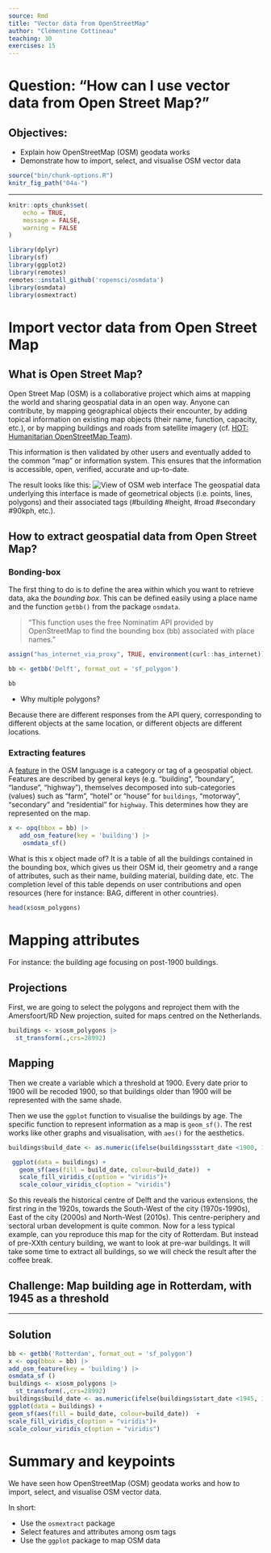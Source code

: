 ```yaml
---
source: Rmd
title: "Vector data from OpenStreetMap"
author: "Clémentine Cottineau"
teaching: 30
exercises: 15
---
```


# Question: "How can I use vector data from Open Street Map?"

## Objectives:
- Explain how OpenStreetMap (OSM) geodata works
- Demonstrate how to import, select, and visualise OSM vector data


```r
source("bin/chunk-options.R")
knitr_fig_path("04a-")
```

---

```r
knitr::opts_chunk$set(
	echo = TRUE,
	message = FALSE,
	warning = FALSE
)
```

```r
library(dplyr)
library(sf)
library(ggplot2)
library(remotes)
remotes::install_github('ropensci/osmdata')
library(osmdata)
library(osmextract)
```

# Import vector data from Open Street Map

## What is Open Street Map?

Open Street Map (OSM) is a collaborative project which aims at mapping the world and sharing geospatial data in an open way. Anyone can contribute, by mapping geographical objects their encounter, by adding topical information on existing map objects (their name, function, capacity, etc.), or by mapping buildings and roads from satellite imagery (cf. [HOT: Humanitarian OpenStreetMap Team](https://www.hotosm.org/)).

This information is then validated by other users and eventually added to the common "map" or information system. This ensures that the information is accessible, open, verified, accurate and up-to-date.

The result looks like this:
![View of OSM web interface](fig/OSM1.png)
The geospatial data underlying this interface is made of geometrical objects (i.e. points, lines, polygons) and their associated tags (#building #height, #road #secondary #90kph, etc.).

## How to extract geospatial data from Open Street Map?

### Bonding-box

The first thing to do is to define the area within which you want to retrieve data, aka the *bounding box*. This can be defined easily using a place name and the function `getbb()` from the package `osmdata`. 

> "This function uses the free Nominatim API provided by OpenStreetMap to find the bounding box (bb) associated with place names."

```r
assign("has_internet_via_proxy", TRUE, environment(curl::has_internet))

bb <- getbb('Delft', format_out = 'sf_polygon')

bb
```

- Why multiple polygons?

Because there are different responses from the API query, corresponding to different objects at the same location, or different objects are different locations.

### Extracting features

A [feature](https://wiki.openstreetmap.org/wiki/Map_features) in the OSM language is a category or tag of a geospatial object. Features are described by general keys (e.g. "building", "boundary", "landuse", "highway"), themselves decomposed into sub-categories (values) such as "farm", "hotel" or "house" for `buildings`, "motorway", "secondary" and "residential" for `highway`. This determines how they are represented on the map.


```r
x <- opq(bbox = bb) |> 
   add_osm_feature(key = 'building') |>
    osmdata_sf()
```

What is this x object made of? It is a table of all the buildings contained in the bounding box, which gives us their OSM id, their geometry and a range of attributes, such as their name, building material, building date, etc. The completion level of this table depends on user contributions and open resources (here for instance: BAG, different in other countries).

```r
head(x$osm_polygons)

```

# Mapping attributes

For instance: the building age focusing on post-1900 buildings.

## Projections

First, we are going to select the polygons and reproject them with the Amersfoort/RD New projection, suited for maps centred on the Netherlands.

```r
buildings <- x$osm_polygons |> 
  st_transform(.,crs=28992)
```

## Mapping

Then we create a variable which a threshold at 1900. Every date prior to 1900 will be recoded 1900, so that buildings older than 1900 will be represented with the same shade.

Then we use the `ggplot` function to visualise the buildings by age. The specific function to represent information as a map is `geom_sf()`. The rest works like other graphs and visualisation, with `aes()` for the aesthetics.

```r
buildings$build_date <- as.numeric(ifelse(buildings$start_date <1900, 1900,buildings$start_date))

 ggplot(data = buildings) +
   geom_sf(aes(fill = build_date, colour=build_date))  +
   scale_fill_viridis_c(option = "viridis")+
   scale_colour_viridis_c(option = "viridis")
```

So this reveals the historical centre of Delft and the various extensions, the first ring in the 1920s, towards the South-West of the city (1970s-1990s), East of the city (2000s) and North-West (2010s).
This centre-periphery and sectoral urban development is quite common. Now for a less typical example, can you reproduce this map for the city of Rotterdam. But instead of pre-XXth century building, we want to look at pre-war buildings. It will take some time to extract all buildings, so we will check the result after the coffee break.


## Challenge: Map building age in Rotterdam, with 1945 as a threshold

---

## Solution

```r
bb <- getbb('Rotterdam', format_out = 'sf_polygon')
x <- opq(bbox = bb) |> 
add_osm_feature(key = 'building') |>
osmdata_sf ()
buildings <- x$osm_polygons |> 
  st_transform(.,crs=28992)
buildings$build_date <- as.numeric(ifelse(buildings$start_date <1945, 1945,buildings$start_date))
ggplot(data = buildings) +
geom_sf(aes(fill = build_date, colour=build_date))  +
scale_fill_viridis_c(option = "viridis")+
scale_colour_viridis_c(option = "viridis")
```


# Summary and keypoints
We have seen how OpenStreetMap (OSM) geodata works and how to import, select, and visualise OSM vector data.

In short:

- Use the `osmextract` package
- Select features and attributes among osm tags
- Use the `ggplot` package to map OSM data


